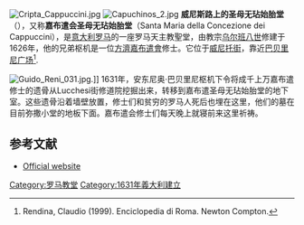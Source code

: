[[Image:Cripta_Cappuccini.jpg|thumb]]
[[Image:Capuchinos_2.jpg|thumb]]
'''威尼斯路上的圣母无玷始胎堂'''（{{lang-it|Chiesa di Santa Maria Immacolata a via Veneto}}），又称'''嘉布遣会圣母无玷始胎堂'''（Santa Maria della Concezione dei Cappuccini），是[[意大利|意大利]][[罗马|罗马]]的一座罗马天主教聖堂，由教宗[[乌尔班八世|乌尔班八世]]修建于1626年，他的兄弟{{link-en|安东尼奥·巴贝里尼|Antonio Marcello Barberini}}枢机是一位[[方濟嘉布遣會|方濟嘉布遣會]]修士。它位于[[威尼托街|威尼托街]]，靠近[[巴贝里尼广场|巴贝里尼广场]]<ref>Rendina, Claudio (1999). Enciclopedia di Roma. Newton Compton.</ref>.

[[Image:Guido_Reni_031.jpg|thumb]].]]
1631年，安东尼奥·巴贝里尼枢机下令将成千上万嘉布遣修士的遗骨从Lucchesi街修道院挖掘出来，转移到嘉布遣圣母无玷始胎堂的地下室。这些遗骨沿着墙壁放置，修士们和贫穷的罗马人死后也埋在这里，他们的墓在目前弥撒小堂的地板下面。嘉布遣会修士们每天晚上就寝前来这里祈祷。

==参考文献==
{{reflist}}
* [https://web.archive.org/web/20070710170530/http://www.cappucciniviaveneto.it/cappuccini_ing.html Official website]

{{coord|41|54|16.7|N|12|29|19.2|E|display=title}}

{{DEFAULTSORT:Santa Maria della Concezione dei Cappuccini}}
{{罗马地标}}
[[Category:罗马教堂|Category:罗马教堂]]
[[Category:1631年義大利建立|Category:1631年義大利建立]]